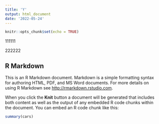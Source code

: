```yaml
---
title: 'Y'
output: html_document
date: '2022-05-24'
---
```


```r
knitr::opts_chunk$set(echo = TRUE)
```

111111

222222

## R Markdown

This is an R Markdown document. Markdown is a simple formatting syntax for authoring HTML, PDF, and MS Word documents. For more details on using R Markdown see <http://rmarkdown.rstudio.com>.

When you click the **Knit** button a document will be generated that includes both content as well as the output of any embedded R code chunks within the document. You can embed an R code chunk like this:

```r
summary(cars)
```

